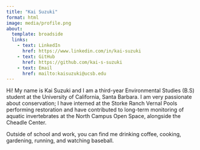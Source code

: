 ```yaml
---
title: "Kai Suzuki"
format: html
image: media/profile.png
about: 
  template: broadside
  links: 
    - text: LinkedIn
      href: https://www.linkedin.com/in/kai-suzuki
    - text: GitHub
      href: https://github.com/kai-s-suzuki
    - text: Email
      href: mailto:kaisuzuki@ucsb.edu
---
```

Hi! My name is Kai Suzuki and I am a third-year Environmental Studies (B.S) student at the University of California, Santa Barbara. I am very passionate about conservation; I have interned at the Storke Ranch Vernal Pools performing restoration and have contributed to long-term monitoring of aquatic invertebrates at the North Campus Open Space, alongside the Cheadle Center.

Outside of school and work, you can find me drinking coffee, cooking, gardening, running, and watching baseball.